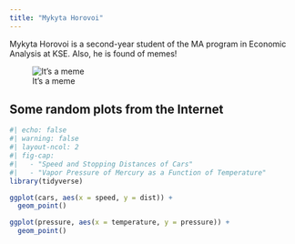 ```yaml
---
title: "Mykyta Horovoi"
---
```


Mykyta Horovoi is a second-year student of the MA program in Economic Analysis at KSE. Also, he is found of memes!

![It's a meme](images/Honest_Work.png)
  
## Some random plots from the Internet
```r
#| echo: false
#| warning: false
#| layout-ncol: 2
#| fig-cap: 
#|   - "Speed and Stopping Distances of Cars"
#|   - "Vapor Pressure of Mercury as a Function of Temperature"
library(tidyverse)

ggplot(cars, aes(x = speed, y = dist)) +
  geom_point()

ggplot(pressure, aes(x = temperature, y = pressure)) +
  geom_point()
```

